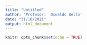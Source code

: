 ```yaml
---
title: "Untitled"
author: 'Profesor:  Oswaldo Bello'
date: "31/10/2021"
output: html_document
---
```


```r
knitr::opts_chunk$set(echo = TRUE)
```

